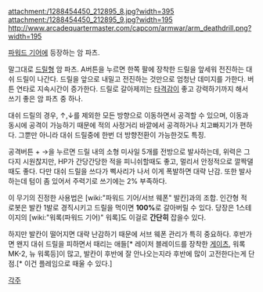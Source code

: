 attachment:/1288454450_212895_8.jpg?width=395 attachment:/1288454450_212895_9.jpg?width=195 http://www.arcadequartermaster.com/capcom/armwar/arm_deathdrill.png?width=195 

[[파워드 기어]]에 등장하는 암 파츠.

말그대로 [[드릴]]형 암 파츠. A버튼을 누르면 한쪽 팔에 장착한 드릴을 앞세워 전진하는 대쉬 드릴이 나간다. 드릴을 앞으로 내밀고 전진하는 것만으로 엄청난 데미지를 가한다. 버튼 연타로 지속시간이 증가한다. 드릴로 갈아제끼는 [[타격감]]이 좋고 강력하기까지 해서 쓰기 좋은 암 파츠 중 하나.

대쉬 드릴의 경우, ↑,↓를 제외한 모든 방향으로 이동하면서 공격할 수 있으며, 이동과 동시에 공격이 가능하기 때문에 적의 사정거리 바깥에서 공격하거나 치고빠지기가 편하다. 그뿐만 아니라 대쉬 드릴중에 한번 더 방향전환이 가능한것도 특징.

공격버튼 + →을 누르면 드릴 내의 소형 미사일 5개를 전방으로 발사하는데, 위력은 그다지 시원찮지만, HP가 간당간당한 적을 피니쉬할때도 좋고, 멀리서 안정적으로 깔짝댈때도 좋다. 다만 대쉬 드릴을 쓰다가 삑사리가 나서 이게 폭발하면 대략 난감. 또한 발사하는데 텀이 좀 있어서 주력기로 쓰기에는 2% 부족하다.

이 무기의 진정한 사용법은 [wiki:"파워드 기어/서브 웨폰" 발칸]과의 조합. 인간형 적 로봇은 발칸 1발로 경직시키고 드릴을 먹이면 '''100%'''로 갈아버릴 수 있다. 당장은 1스테이지의 [wiki:"워록(파워드 기어)" 워록]도 이걸로 '''간단히''' 잡을수 있다. 

하지만 발칸이 떨어지면 대략 난감하기 때문에 서브 웨폰 관리가 특히 중요하다. 후반가면 왠지 대쉬 드릴을 피하면서 때리는 애들[* 레이저 블레이드를 장착한 [[게이츠]], 워록 MK-2, 뉴 워록등]이 많고, 발칸이 후반에 잘 안나오는지라 후반에 많이 고전한다는게 단점.[* 이건 플레임으로 때울 수 있다.]

[[각주]]
